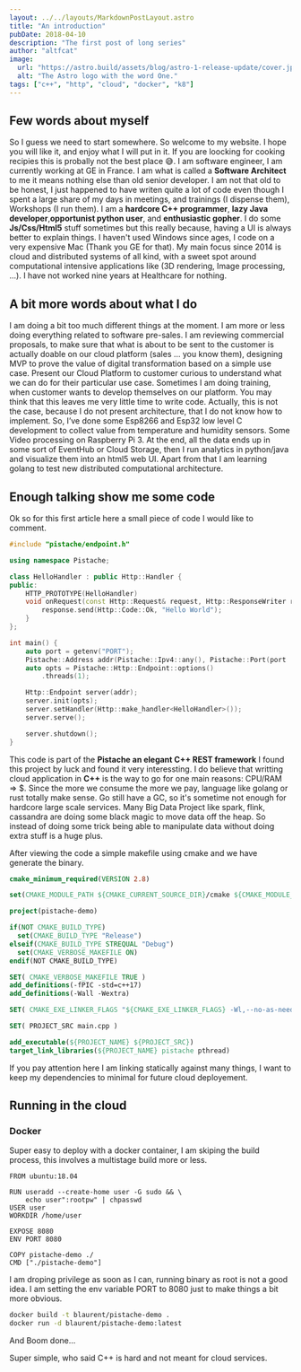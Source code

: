 ```yaml
---
layout: ../../layouts/MarkdownPostLayout.astro
title: "An introduction"
pubDate: 2018-04-10
description: "The first post of long series"
author: "altfcat"
image:
  url: "https://astro.build/assets/blog/astro-1-release-update/cover.jpeg"
  alt: "The Astro logo with the word One."
tags: ["c++", "http", "cloud", "docker", "k8"]
---
```


## Few words about myself

So I guess we need to start somewhere. So welcome to my website. I hope you will
like it, and enjoy what I will put in it. If you are loocking for cooking
recipies this is probally not the best place :sweat_smile:. I am software
engineer, I am currently working at GE in France. I am what is called a
**Software Architect** to me it means nothing else than old senior developer. I
am not that old to be honest, I just happened to have writen quite a lot of code
even though I spent a large share of my days in meetings, and trainings (I
dispense them), Workshops (I run them). I am a **hardcore C++ programmer**,
**lazy Java developer**,**opportunist python user**, and **enthusiastic
gopher**. I do some **Js/Css/Html5** stuff sometimes but this really because,
having a UI is always better to explain things. I haven't used Windows since
ages, I code on a very expensive Mac (Thank you GE for that). My main focus
since 2014 is cloud and distributed systems of all kind, with a sweet spot
around computational intensive applications like (3D rendering, Image
processing, ...). I have not worked nine years at Healthcare for nothing.

## A bit more words about what I do

I am doing a bit too much different things at the moment. I am more or less
doing everything related to software pre-sales. I am reviewing commercial
proposals, to make sure that what is about to be sent to the customer is
actually doable on our cloud platform (sales … you know them), designing MVP to
prove the value of digital transformation based on a simple use case. Present
our Cloud Platform to customer curious to understand what we can do for their
particular use case. Sometimes I am doing training, when customer wants to
develop themselves on our platform. You may think that this leaves me very
little time to write code. Actually, this is not the case, because I do not
present architecture, that I do not know how to implement. So, I’ve done some
Esp8266 and Esp32 low level C development to collect value from temperature and
humidity sensors. Some Video processing on Raspberry Pi 3. At the end, all the
data ends up in some sort of EventHub or Cloud Storage, then I run analytics in
python/java and visualize them into an html5 web UI. Apart from that I am
learning golang to test new distributed computational architecture.

## Enough talking show me some code

Ok so for this first article here a small piece of code I would like to comment.

```cpp {1-26}
#include "pistache/endpoint.h"

using namespace Pistache;

class HelloHandler : public Http::Handler {
public:
    HTTP_PROTOTYPE(HelloHandler)
    void onRequest(const Http::Request& request, Http::ResponseWriter response) {
        response.send(Http::Code::Ok, "Hello World");
    }
};

int main() {
    auto port = getenv("PORT");
    Pistache::Address addr(Pistache::Ipv4::any(), Pistache::Port(port != nullptr ? std::stoi(port) : 9080));
    auto opts = Pistache::Http::Endpoint::options()
        .threads(1);

    Http::Endpoint server(addr);
    server.init(opts);
    server.setHandler(Http::make_handler<HelloHandler>());
    server.serve();

    server.shutdown();
}
```

This code is part of the **Pistache an elegant C++ REST framework** I found this
project by luck and found it very interessting. I do believe that writting cloud
application in **C++** is the way to go for one main reasons: CPU/RAM => $.
Since the more we consume the more we pay, language like golang or rust totally
make sense. Go still have a GC, so it's sometime not enough for hardcore large
scale services. Many Big Data Project like spark, flink, cassandra are doing
some black magic to move data off the heap. So instead of doing some trick being
able to manipulate data without doing extra stuff is a huge plus.

After viewing the code a simple makefile using cmake and we have generate the
binary.

```cmake {1-22}
cmake_minimum_required(VERSION 2.8)

set(CMAKE_MODULE_PATH ${CMAKE_CURRENT_SOURCE_DIR}/cmake ${CMAKE_MODULE_PATH})

project(pistache-demo)

if(NOT CMAKE_BUILD_TYPE)
  set(CMAKE_BUILD_TYPE "Release")
elseif(CMAKE_BUILD_TYPE STREQUAL "Debug")
  set(CMAKE_VERBOSE_MAKEFILE ON)
endif(NOT CMAKE_BUILD_TYPE)

SET( CMAKE_VERBOSE_MAKEFILE TRUE )
add_definitions(-fPIC -std=c++17)
add_definitions(-Wall -Wextra)

SET( CMAKE_EXE_LINKER_FLAGS "${CMAKE_EXE_LINKER_FLAGS} -Wl,--no-as-needed -static-libstdc++ -static-libgcc" )

SET( PROJECT_SRC main.cpp )

add_executable(${PROJECT_NAME} ${PROJECT_SRC})
target_link_libraries(${PROJECT_NAME} pistache pthread)
```

If you pay attention here I am linking statically against many things, I want to
keep my dependencies to minimal for future cloud deployement.

## Running in the cloud

### Docker

Super easy to deploy with a docker container, I am skiping the build process,
this involves a multistage build more or less.

```docker {1-12}
FROM ubuntu:18.04

RUN useradd --create-home user -G sudo && \
    echo user":rootpw" | chpasswd
USER user
WORKDIR /home/user

EXPOSE 8080
ENV PORT 8080

COPY pistache-demo ./
CMD ["./pistache-demo"]
```

I am droping privilege as soon as I can, running binary as root is not a good
idea. I am setting the env variable PORT to 8080 just to make things a bit more
obvious.

```bash {1-2}
docker build -t blaurent/pistache-demo .
docker run -d blaurent/pistache-demo:latest
```

And Boom done...

Super simple, who said C++ is hard and not meant for cloud services.

```

```
